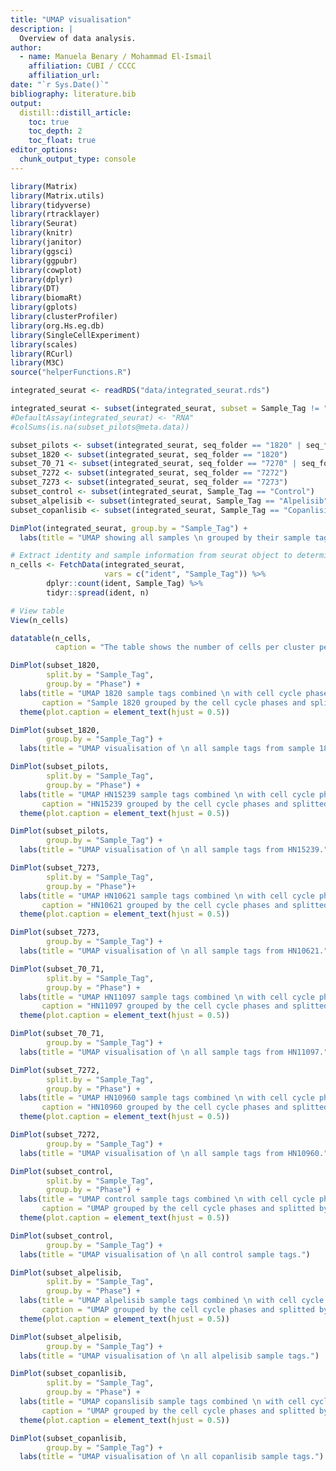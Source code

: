 ```yaml
---
title: "UMAP visualisation"
description: |
  Overview of data analysis.
author:
  - name: Manuela Benary / Mohammad El-Ismail
    affiliation: CUBI / CCCC
    affiliation_url: 
date: "`r Sys.Date()`"
bibliography: literature.bib
output: 
  distill::distill_article:
    toc: true
    toc_depth: 2
    toc_float: true
editor_options: 
  chunk_output_type: console
---
```


```r
library(Matrix)
library(Matrix.utils)
library(tidyverse)
library(rtracklayer)
library(Seurat)
library(knitr)
library(janitor)
library(ggsci)
library(ggpubr)
library(cowplot)
library(dplyr)
library(DT)
library(biomaRt)
library(gplots)
library(clusterProfiler)
library(org.Hs.eg.db)
library(SingleCellExperiment)
library(scales)
library(RCurl)
library(M3C)
source("helperFunctions.R")
```

```r
integrated_seurat <- readRDS("data/integrated_seurat.rds")
```

```r
integrated_seurat <- subset(integrated_seurat, subset = Sample_Tag != "NA")
#DefaultAssay(integrated_seurat) <- "RNA"
#colSums(is.na(subset_pilots@meta.data))
```

```r
subset_pilots <- subset(integrated_seurat, seq_folder == "1820" | seq_folder == "1822")
subset_1820 <- subset(integrated_seurat, seq_folder == "1820")
subset_70_71 <- subset(integrated_seurat, seq_folder == "7270" | seq_folder == "7271")
subset_7272 <- subset(integrated_seurat, seq_folder == "7272")
subset_7273 <- subset(integrated_seurat, seq_folder == "7273")
subset_control <- subset(integrated_seurat, Sample_Tag == "Control")
subset_alpelisib <- subset(integrated_seurat, Sample_Tag == "Alpelisib")
subset_copanlisib <- subset(integrated_seurat, Sample_Tag == "Copanlisib")
```

```r
DimPlot(integrated_seurat, group.by = "Sample_Tag") +
  labs(title = "UMAP showing all samples \n grouped by their sample tags")
```

```r
# Extract identity and sample information from seurat object to determine the number of cells per cluster per sample_tag
n_cells <- FetchData(integrated_seurat, 
                     vars = c("ident", "Sample_Tag")) %>%
        dplyr::count(ident, Sample_Tag) %>%
        tidyr::spread(ident, n)

# View table
View(n_cells)

datatable(n_cells,
          caption = "The table shows the number of cells per cluster per sample tag")

```

```r
DimPlot(subset_1820, 
        split.by = "Sample_Tag",
        group.by = "Phase") +
  labs(title = "UMAP 1820 sample tags combined \n with cell cycle phases",
       caption = "Sample 1820 grouped by the cell cycle phases and splitted by the different sample tags.") +
  theme(plot.caption = element_text(hjust = 0.5))

DimPlot(subset_1820,
        group.by = "Sample_Tag") +
  labs(title = "UMAP visualisation of \n all sample tags from sample 1820.")

```

```r
DimPlot(subset_pilots, 
        split.by = "Sample_Tag", 
        group.by = "Phase") +
  labs(title = "UMAP HN15239 sample tags combined \n with cell cycle phases",
       caption = "HN15239 grouped by the cell cycle phases and splitted by the different sample tags.")+
  theme(plot.caption = element_text(hjust = 0.5))

DimPlot(subset_pilots,
        group.by = "Sample_Tag") +
  labs(title = "UMAP visualisation of \n all sample tags from HN15239.")
```

```r
DimPlot(subset_7273, 
        split.by = "Sample_Tag", 
        group.by = "Phase")+
  labs(title = "UMAP HN10621 sample tags combined \n with cell cycle phases",
       caption = "HN10621 grouped by the cell cycle phases and splitted by the different sample tags.") +
  theme(plot.caption = element_text(hjust = 0.5))

DimPlot(subset_7273,
        group.by = "Sample_Tag") +
  labs(title = "UMAP visualisation of \n all sample tags from HN10621.")
```

```r
DimPlot(subset_70_71,
        split.by = "Sample_Tag",
        group.by = "Phase") +
  labs(title = "UMAP HN11097 sample tags combined \n with cell cycle phases",
       caption = "HN11097 grouped by the cell cycle phases and splitted by the different sample tags.")+
  theme(plot.caption = element_text(hjust = 0.5))

DimPlot(subset_70_71,
        group.by = "Sample_Tag") +
  labs(title = "UMAP visualisation of \n all sample tags from HN11097.")
```

```r
DimPlot(subset_7272,
        split.by = "Sample_Tag",
        group.by = "Phase") +
  labs(title = "UMAP HN10960 sample tags combined \n with cell cycle phases",
       caption = "HN10960 grouped by the cell cycle phases and splitted by the different sample tags.") +
  theme(plot.caption = element_text(hjust = 0.5))

DimPlot(subset_7272,
        group.by = "Sample_Tag") +
  labs(title = "UMAP visualisation of \n all sample tags from HN10960.")
```

```r
DimPlot(subset_control,
        split.by = "Sample_Tag",
        group.by = "Phase") +
  labs(title = "UMAP control sample tags combined \n with cell cycle phases",
       caption = "UMAP grouped by the cell cycle phases and splitted by control sample tags.")+
  theme(plot.caption = element_text(hjust = 0.5))

DimPlot(subset_control,
        group.by = "Sample_Tag") +
  labs(title = "UMAP visualisation of \n all control sample tags.")
```

```r
DimPlot(subset_alpelisib,
        split.by = "Sample_Tag",
        group.by = "Phase") +
  labs(title = "UMAP alpelisib sample tags combined \n with cell cycle phases",
       caption = "UMAP grouped by the cell cycle phases and splitted by the alpelisib sample tags.")+
  theme(plot.caption = element_text(hjust = 0.5))

DimPlot(subset_alpelisib,
        group.by = "Sample_Tag") +
  labs(title = "UMAP visualisation of \n all alpelisib sample tags.")
```

```r
DimPlot(subset_copanlisib,
        split.by = "Sample_Tag",
        group.by = "Phase") +
  labs(title = "UMAP copanslisib sample tags combined \n with cell cycle phases",
       caption = "UMAP grouped by the cell cycle phases and splitted by the copanlisib sample tags.")+
  theme(plot.caption = element_text(hjust = 0.5))

DimPlot(subset_copanlisib,
        group.by = "Sample_Tag") +
  labs(title = "UMAP visualisation of \n all copanlisib sample tags.")
```